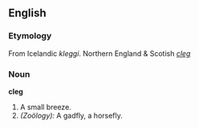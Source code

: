 ==English==

{{webster}}

===Etymology===
From Icelandic ''kleggi''.
Northern England & Scotish ''[[cleg]]''

===Noun===
'''cleg'''
# A small breeze.
# ''(Zoölogy):'' A gadfly, a horsefly.